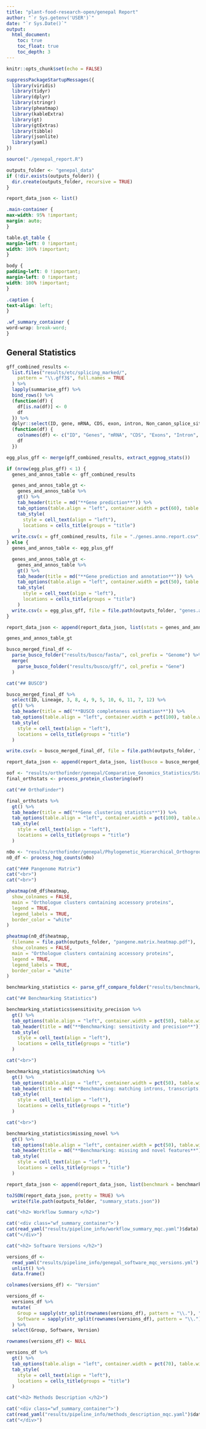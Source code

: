 ```yaml
---
title: "plant-food-research-open/genepal Report"
author: "`r Sys.getenv('USER')`"
date: "`r Sys.Date()`"
output:
  html_document:
    toc: true
    toc_float: true
    toc_depth: 3
---
```


```r
knitr::opts_chunk$set(echo = FALSE)

suppressPackageStartupMessages({
  library(viridis)
  library(tidyr)
  library(dplyr)
  library(stringr)
  library(pheatmap)
  library(kableExtra)
  library(gt)
  library(gtExtras)
  library(tibble)
  library(jsonlite)
  library(yaml)
})

source("./genepal_report.R")

outputs_folder <- "genepal_data"
if (!dir.exists(outputs_folder)) {
  dir.create(outputs_folder, recursive = TRUE)
}

report_data_json <- list()
```


```css
.main-container {
max-width: 95% !important; 
margin: auto;
}

table.gt_table {
margin-left: 0 !important; 
width: 100% !important;    
}

body {
padding-left: 0 !important;  
margin-left: 0 !important;  
width: 100% !important;     
}

.caption {
text-align: left;
}

.wf_summary_container {
word-wrap: break-word;
}
```


## General Statistics

```r
gff_combined_results <-
  list.files("results/etc/splicing_marked/",
    pattern = "\\.gff3$", full.names = TRUE
  ) %>%
  lapply(summarise_gff) %>%
  bind_rows() %>%
  (function(df) {
    df[is.na(df)] <- 0
    df
  }) %>%
  dplyr::select(ID, gene, mRNA, CDS, exon, intron, Non_canon_splice_sites) %>%
  (function(df) {
    colnames(df) <- c("ID", "Genes", "mRNA", "CDS", "Exons", "Intron", "Non canon splice sites")
    df
  })

egg_plus_gff <- merge(gff_combined_results, extract_eggnog_stats())

if (nrow(egg_plus_gff) < 1) {
  genes_and_annos_table <- gff_combined_results

  genes_and_annos_table_gt <-
    genes_and_annos_table %>%
    gt() %>%
    tab_header(title = md("**Gene prediction**")) %>%
    tab_options(table.align = "left", container.width = pct(60), table.width = pct(60), table.margin.left = px(0), table.margin.right = px(0)) %>%
    tab_style(
      style = cell_text(align = "left"),
      locations = cells_title(groups = "title")
    )
  write.csv(x = gff_combined_results, file = "./genes.anno.report.csv", row.names = FALSE)
} else {
  genes_and_annos_table <- egg_plus_gff

  genes_and_annos_table_gt <-
    genes_and_annos_table %>%
    gt() %>%
    tab_header(title = md("**Gene prediction and annotation**")) %>%
    tab_options(table.align = "left", container.width = pct(50), table.width = pct(50), table.margin.left = px(0), table.margin.right = px(0)) %>%
    tab_style(
      style = cell_text(align = "left"),
      locations = cells_title(groups = "title")
    )
  write.csv(x = egg_plus_gff, file = file.path(outputs_folder, "genes.anno.report.csv"), row.names = FALSE)
}

report_data_json <- append(report_data_json, list(stats = genes_and_annos_table))

genes_and_annos_table_gt
```


<!-- BUSCO -->


```r
busco_merged_final_df <-
  parse_busco_folder("results/busco/fasta/", col_prefix = "Genome") %>%
  merge(
    parse_busco_folder("results/busco/gff/", col_prefix = "Gene")
  )
```


```r
cat("## BUSCO")

busco_merged_final_df %>%
  select(ID, Lineage, 3, 8, 4, 9, 5, 10, 6, 11, 7, 12) %>%
  gt() %>%
  tab_header(title = md("**BUSCO completeness estimation**")) %>%
  tab_options(table.align = "left", container.width = pct(100), table.width = pct(100), table.margin.left = px(0), table.margin.right = px(0)) %>%
  tab_style(
    style = cell_text(align = "left"),
    locations = cells_title(groups = "title")
  )

write.csv(x = busco_merged_final_df, file = file.path(outputs_folder, "busco.report.csv"), row.names = FALSE)

report_data_json <- append(report_data_json, list(busco = busco_merged_final_df))
```


<!-- OrthoFinder Statistics -->


```r
oof <- "results/orthofinder/genepal/Comparative_Genomics_Statistics/Statistics_PerSpecies.tsv"
final_orthstats <- process_protein_clustering(oof)
```


```r
cat("## OrthoFinder")

final_orthstats %>%
  gt() %>%
  tab_header(title = md("**Gene clustering statistics**")) %>%
  tab_options(table.align = "left", container.width = pct(100), table.width = pct(100), table.margin.left = px(0), table.margin.right = px(0)) %>%
  tab_style(
    style = cell_text(align = "left"),
    locations = cells_title(groups = "title")
  )
```


<!-- OrthoFinder Hierarchical Orthogroups -->


```r
n0o <- "results/orthofinder/genepal/Phylogenetic_Hierarchical_Orthogroups/N0.tsv"
n0_df <- process_hog_counts(n0o)
```


```r
cat("### Pangenome Matrix")
cat("<br>")
cat("<br>")
```


```r
pheatmap(n0_df$heatmap,
  show_colnames = FALSE,
  main = "Orthologue clusters containing accessory proteins",
  legend = TRUE,
  legend_labels = TRUE,
  border_color = "white"
)

pheatmap(n0_df$heatmap,
  filename = file.path(outputs_folder, "pangene.matrix.heatmap.pdf"),
  show_colnames = FALSE,
  main = "Orthologue clusters containing accessory proteins",
  legend = TRUE,
  legend_labels = TRUE,
  border_color = "white"
)
```


<!-- Benchmarking Statistics -->


```r
benchmarking_statistics <- parse_gff_compare_folder("results/benchmark/")
```


```r
cat("## Benchmarking Statistics")

benchmarking_statistics$sensitivity_precision %>%
  gt() %>%
  tab_options(table.align = "left", container.width = pct(50), table.width = pct(50), table.margin.left = px(0), table.margin.right = px(0)) %>%
  tab_header(title = md("**Benchmarking: sensitivity and precision**")) %>%
  tab_style(
    style = cell_text(align = "left"),
    locations = cells_title(groups = "title")
  )

cat("<br>")

benchmarking_statistics$matching %>%
  gt() %>%
  tab_options(table.align = "left", container.width = pct(50), table.width = pct(50), table.margin.left = px(0), table.margin.right = px(0)) %>%
  tab_header(title = md("**Benchmarking: matching introns, transcripts, and loci**")) %>%
  tab_style(
    style = cell_text(align = "left"),
    locations = cells_title(groups = "title")
  )

cat("<br>")

benchmarking_statistics$missing_novel %>%
  gt() %>%
  tab_options(table.align = "left", container.width = pct(50), table.width = pct(50), table.margin.left = px(0), table.margin.right = px(0)) %>%
  tab_header(title = md("**Benchmarking: missing and novel features**")) %>%
  tab_style(
    style = cell_text(align = "left"),
    locations = cells_title(groups = "title")
  )

report_data_json <- append(report_data_json, list(benchmark = benchmarking_statistics))
```

```r
toJSON(report_data_json, pretty = TRUE) %>%
  write(file.path(outputs_folder, "summary_stats.json"))
```

```r
cat("<h2> Workflow Summary </h2>")

cat('<div class="wf_summary_container">')
cat(read_yaml("results/pipeline_info/workflow_summary_mqc.yaml")$data)
cat("</div>")
```

```r
cat("<h2> Software Versions </h2>")

versions_df <-
  read_yaml("results/pipeline_info/genepal_software_mqc_versions.yml") %>%
  unlist() %>%
  data.frame()

colnames(versions_df) <- "Version"

versions_df <-
  versions_df %>%
  mutate(
    Group = sapply(str_split(rownames(versions_df), pattern = "\\."), "[", 1),
    Software = sapply(str_split(rownames(versions_df), pattern = "\\."), "[", 2)
  ) %>%
  select(Group, Software, Version)

rownames(versions_df) <- NULL

versions_df %>%
  gt() %>%
  tab_options(table.align = "left", container.width = pct(70), table.width = pct(70), table.margin.left = px(0), table.margin.right = px(0)) %>%
  tab_style(
    style = cell_text(align = "left"),
    locations = cells_title(groups = "title")
  )
```

```r
cat("<h2> Methods Description </h2>")

cat('<div class="wf_summary_container">')
cat(read_yaml("results/pipeline_info/methods_description_mqc.yaml")$data)
cat("</div>")
```
